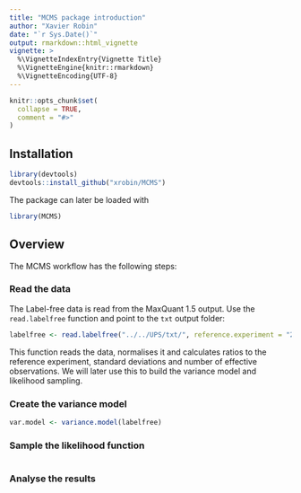 ```yaml
---
title: "MCMS package introduction"
author: "Xavier Robin"
date: "`r Sys.Date()`"
output: rmarkdown::html_vignette
vignette: >
  %\VignetteIndexEntry{Vignette Title}
  %\VignetteEngine{knitr::rmarkdown}
  %\VignetteEncoding{UTF-8}
---
```


```r
knitr::opts_chunk$set(
  collapse = TRUE,
  comment = "#>"
)
```

## Installation

```r
library(devtools)
devtools::install_github("xrobin/MCMS")
```

The package can later be loaded with 
```r
library(MCMS)
```

## Overview

The MCMS workflow has the following steps:

### Read the data

The Label-free data is read from the MaxQuant 1.5 output. Use the `read.labelfree` function and point to the `txt` output folder:

<!-- ```{r eval = FALSE} -->
```r
labelfree <- read.labelfree("../../UPS/txt/", reference.experiment = "2500amol", plot = TRUE)
```

This function reads the data, normalises it and calculates ratios to the reference experiment, standard deviations and number of effective observations. We will later use this to build the variance model and likelihood sampling.

### Create the variance model

```r
var.model <- variance.model(labelfree)
```

### Sample the likelihood function

```

```

### Analyse the results
